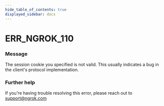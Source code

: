 ```yaml
---
hide_table_of_contents: true
displayed_sidebar: docs
---
```



# ERR_NGROK_110

### Message

The session cookie you specified is not valid.
This usually indicates a bug in the client's protocol implementation.

<ErrorDetails error="err_ngrok_110" />

### Further help

If you're having trouble resolving this error, please reach out to [support@ngrok.com](mailto:support@ngrok.com?subject=Help%20with%20ERR_NGROK_110)
